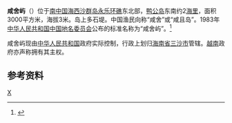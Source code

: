 {{Infobox Disputed Islands
| plural = yes
| name             =咸舍屿
| image name       = 
| image caption    = 
| image size       = 
| locator map      = {{Location map+|South China Sea|float=center|width=300|caption=咸舍屿的位置 
|places=
{{location map~ |South China Sea |marksize=6 |lat=16.545873 |long=111.713419|label='''咸舍屿''' |position=bottom}}
}}
| map_custom       = yes
| native name      = 
| native name link = 
| other_names         = 
| location         = [[南中国海|南中国海]]
| coordinates      = {{Coord|16|33||N|111|43||E|display=inline,title}}
| archipelago      = [[西沙群岛|西沙群岛]]
| total islands    = 
| major islands    = 
| area             =3000平方米
| length           =
| width            =
| coastline        =
| highest mount    = 
| elevation        = 3米
| country                          = PRC
| country admin divisions title   = 省
| country admin divisions         = [[海南省|海南省]]
| country admin divisions title 1   =地级市
| country admin divisions 1         = [[三沙市|三沙市]]
| country claim                 = PRC
| country claim divisions title = 
| country claim divisions       = 
| country 1 claim                 = 越南
| country 1 claim divisions title = 
| country 1 claim divisions       = 
| population       = 
| population as of = 
| density          = 
| ethnic groups    = 
| additional info  =
}}
'''咸舍屿'''（{{vie|v=Hòn Đá Mặn}}）位于[[南中国海|南中国海]][[西沙群岛|西沙群岛]][[永乐环礁|永乐环礁]]东北部，[[鸭公岛|鸭公岛]]东南约2[[海里|海里]]，面积3000平方米，海拔3米。岛上多石堤。中国渔民向称“咸舍”或“咸且岛”。1983年[[中华人民共和国|中华人民共和国]][[中国地名委员会|中国地名委员会]]公布的标准名称为“咸舍屿”。<ref>{{cite book zh |author=广东省地名委员会 |title=《南海诸岛地名资料汇编》 |format=M |edition=1 |location=广州 |publisher=广东省地图出版社 |date=1987 |pages=171 |id= ISBN 80522-023-9}}</ref>

咸舍屿现由[[中华人民共和国|中华人民共和国]]政府实际控制，行政上划归[[海南省|海南省]][[三沙市|三沙市]]管辖。[[越南|越南]]政府亦声称拥有其主权。

== 参考资料 ==
{{reflist}}

{{South China Sea Islands}}
[[Category:西沙群岛|X]]